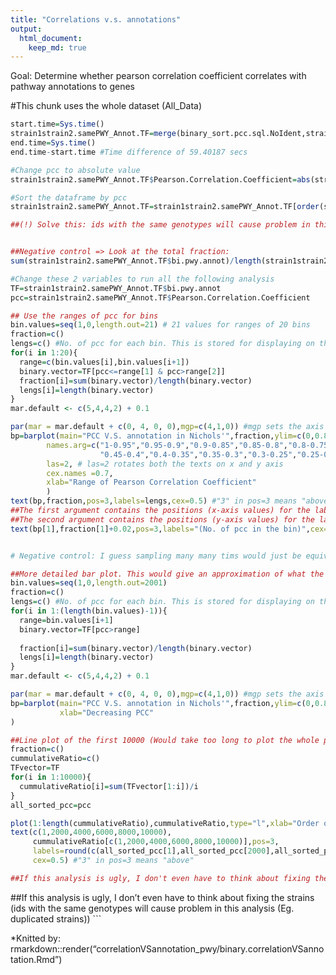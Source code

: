 ```yaml
---
title: "Correlations v.s. annotations"
output: 
  html_document:
    keep_md: true
---
```


Goal: Determine whether pearson correlation coefficient correlates with pathway annotations to genes

#This chunk uses the whole dataset (All_Data)
```r


start.time=Sys.time()
strain1strain2.samePWY_Annot.TF=merge(binary_sort.pcc.sql.NoIdent,strain1strain2.samePWY_Annot,by=c("strain1","strain2"))
end.time=Sys.time()
end.time-start.time #Time difference of 59.40187 secs

#Change pcc to absolute value
strain1strain2.samePWY_Annot.TF$Pearson.Correlation.Coefficient=abs(strain1strain2.samePWY_Annot.TF$Pearson.Correlation.Coefficient)

#Sort the dataframe by pcc 
strain1strain2.samePWY_Annot.TF=strain1strain2.samePWY_Annot.TF[order(strain1strain2.samePWY_Annot.TF$Pearson.Correlation.Coefficient,decreasing=T),]

##(!) Solve this: ids with the same genotypes will cause problem in this analysis (Eg. duplicated strains)


##Negative control => Look at the total fraction:
sum(strain1strain2.samePWY_Annot.TF$bi.pwy.annot)/length(strain1strain2.samePWY_Annot.TF$bi.pwy.annot) ##0.001283708    => Different than 0.0009839238 because lots of strain pairs don't have a valid pcc

#Change these 2 variables to run all the following analysis
TF=strain1strain2.samePWY_Annot.TF$bi.pwy.annot
pcc=strain1strain2.samePWY_Annot.TF$Pearson.Correlation.Coefficient

## Use the ranges of pcc for bins 
bin.values=seq(1,0,length.out=21) # 21 values for ranges of 20 bins
fraction=c()
lengs=c() #No. of pcc for each bin. This is stored for displaying on the following barplot
for(i in 1:20){
  range=c(bin.values[i],bin.values[i+1])
  binary.vector=TF[pcc<=range[1] & pcc>range[2]]
  fraction[i]=sum(binary.vector)/length(binary.vector)
  lengs[i]=length(binary.vector)
}
mar.default <- c(5,4,4,2) + 0.1

par(mar = mar.default + c(0, 4, 0, 0),mgp=c(4,1,0)) #mgp sets the axis label locations
bp=barplot(main="PCC V.S. annotation in Nichols'",fraction,ylim=c(0,0.8),ylab="Same pwy annotation / Total pcc in a bin",
        names.arg=c("1-0.95","0.95-0.9","0.9-0.85","0.85-0.8","0.8-0.75","0.75-0.7","0.7-0.65","0.65-0.6","0.6-0.55","0.55-0.5","0.5-0.45",
                    "0.45-0.4","0.4-0.35","0.35-0.3","0.3-0.25","0.25-0.2","0.2-0.15","0.15-0.1","0.1-0.05","0.05-0"),
        las=2, # las=2 rotates both the texts on x and y axis
        cex.names =0.7,
        xlab="Range of Pearson Correlation Coefficient"
        ) 
text(bp,fraction,pos=3,labels=lengs,cex=0.5) #"3" in pos=3 means "above"
##The first argument contains the positions (x-axis values) for the labels
##The second argument contains the positions (y-axis values) for the labels
text(bp[1],fraction[1]+0.02,pos=3,labels="(No. of pcc in the bin)",cex=0.7,col="blue") #"3" in pos=3 means "above"


# Negative control: I guess sampling many many tims would just be equivalent of taking the average (As discribed above)

##More detailed bar plot. This would give an approximation of what the following line plot would look like.
bin.values=seq(1,0,length.out=2001) 
fraction=c()
lengs=c() #No. of pcc for each bin. This is stored for displaying on the following barplot
for(i in 1:(length(bin.values)-1)){
  range=bin.values[i+1]
  binary.vector=TF[pcc>range]   
                                                                        
  fraction[i]=sum(binary.vector)/length(binary.vector)
  lengs[i]=length(binary.vector)
}
mar.default <- c(5,4,4,2) + 0.1

par(mar = mar.default + c(0, 4, 0, 0),mgp=c(4,1,0)) #mgp sets the axis label locations
bp=barplot(main="PCC V.S. annotation in Nichols'",fraction,ylim=c(0,0.8),ylab="No. of same pwy annotation / cumulative total no. of pcc",
           xlab="Decreasing PCC"
) 

##Line plot of the first 10000 (Would take too long to plot the whole pcc)
fraction=c()
cummulativeRatio=c()
TFvector=TF
for(i in 1:10000){
  cummulativeRatio[i]=sum(TFvector[1:i])/i
}
all_sorted_pcc=pcc

plot(1:length(cummulativeRatio),cummulativeRatio,type="l",xlab="Order of the decreasing PCC",ylab="No. of the same pwy annotation / No. of pcc until the number of pcc")
text(c(1,2000,4000,6000,8000,10000),
     cummulativeRatio[c(1,2000,4000,6000,8000,10000)],pos=3,
     labels=round(c(all_sorted_pcc[1],all_sorted_pcc[2000],all_sorted_pcc[4000],all_sorted_pcc[6000],all_sorted_pcc[8000],all_sorted_pcc[10000]),4),
     cex=0.5) #"3" in pos=3 means "above"           

##If this analysis is ugly, I don't even have to think about fixing the strains (ids with the same genotypes will cause problem in this analysis (Eg. duplicated strains))

```
##If this analysis is ugly, I don't even have to think about fixing the strains (ids with the same genotypes will cause problem in this analysis (Eg. duplicated strains))
```


*Knitted by: rmarkdown::render("correlationVSannotation_pwy/binary.correlationVSannotation.Rmd")

